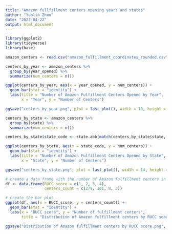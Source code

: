 ---
title: "Amazon fullfillment centers opening years and states"
author: "Yunlin Zhou"
date: "2023-04-22"
output: html_document
---

```{r}
library(ggplot2)
library(tidyverse)
library(base)
```


```{r}
amazon_centers <- read.csv("amazon_fulfillment_coordinates_rounded.csv")
```


```{r}
centers_by_year <- amazon_centers %>%
  group_by(year_opened) %>%
  summarize(num_centers = n())

ggplot(centers_by_year, aes(x = year_opened, y = num_centers)) +
  geom_bar(stat = "identity") +
  labs(title = "Number of Amazon Fulfillment Centers Opened by Year", 
       x = "Year", y = "Number of Centers")

ggsave("centers_by_year.png", plot = last_plot(), width = 10, height = 6)
```


```{r}
centers_by_state <- amazon_centers %>%
  group_by(state) %>%
  summarize(num_centers = n())

centers_by_state$state_code <- state.abb[match(centers_by_state$state, state.name)]

ggplot(centers_by_state, aes(x = state_code, y = num_centers)) +
  geom_bar(stat = "identity") +
  labs(title = "Number of Amazon Fulfillment Centers Opened by State", 
       x = "State", y = "Number of Centers")

ggsave("centers_by_state.png", plot = last_plot(), width = 14, height = 6)
```


```{r}
# create a data frame with the number of Amazon fulfillment centers in each RUCC score
df <- data.frame(RUCC_score = c(1, 2, 3, 4), 
                 centers_count = c(279, 101, 8, 3))

# create the bar plot
ggplot(df, aes(x = RUCC_score, y = centers_count)) +
  geom_bar(stat = "identity") +
  labs(x = "RUCC score", y = "Number of fulfillment centers",
       title = "Distribution of Amazon fulfillment centers by RUCC score")

ggsave("Distribution of Amazon fulfillment centers by RUCC score.png", plot = last_plot(), width = 10, height = 6)

```






